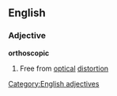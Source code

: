==English==
===Adjective===
'''orthoscopic'''
#Free from [[optical]] [[distortion]]
[[Category:English adjectives]]